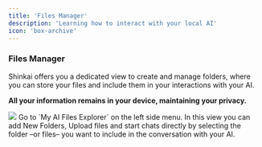 ```yaml
---
title: 'Files Manager'
description: 'Learning how to interact with your local AI'
icon: 'box-archive'
---
```




### Files Manager
Shinkai offers you a dedicated view to create and manage folders, where you can store your files and include them in your interactions with your AI. 

**All your information remains in your device, maintaining your privacy.** 
<Frame>
  <img src="/images/file-manager.jpg" style={{ borderRadius: '0.5rem' }} />
</Frame>
Go to `My AI Files Explorer` on the left side menu. In this view you can add New Folders, Upload files and start chats directly by selecting the folder –or files– you want to include in the conversation with your AI. 

